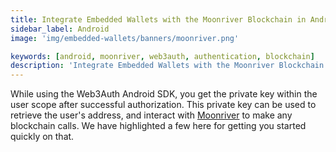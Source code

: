 ```yaml
---
title: Integrate Embedded Wallets with the Moonriver Blockchain in Android
sidebar_label: Android
image: 'img/embedded-wallets/banners/moonriver.png'

keywords: [android, moonriver, web3auth, authentication, blockchain]
description: 'Integrate Embedded Wallets with the Moonriver Blockchain in Android | Embedded Wallets'
---
```



While using the Web3Auth Android SDK, you get the private key within the user scope after successful authorization. This private key can be used to retrieve the user's address, and interact with [Moonriver](https://moonriver.network/) to make any blockchain calls. We have highlighted a few here for getting you started quickly on that.

<EVMInteraction />
